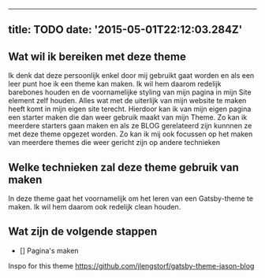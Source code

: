 
---
title: TODO
date: '2015-05-01T22:12:03.284Z'
---

## Wat wil ik bereiken met deze theme
Ik denk dat deze persoonlijk enkel door mij gebruikt gaat worden en als een leer punt hoe ik een theme kan maken.
Ik wil hem daarom redelijk barebones houden en de voornamelijke styling van mijn pagina in mijn Site element zelf houden.
Alles wat met de uiterlijk van mijn website te maken heeft komt in mijn eigen site terecht.
Hierdoor kan ik van mijn eigen pagina een starter maken die dan weer gebruik maakt van mijn Theme.
Zo kan ik meerdere starters gaan maken en als ze BLOG gerelateerd zijn kunnnen ze met deze theme opgezet worden.
Zo kan ik mij ook focussen op het maken van meerdere themes die weer gericht zijn op andere technieken

## Welke technieken zal deze theme gebruik van maken

In deze theme gaat het voornamelijk om het leren van een Gatsby-theme te maken. Ik wil hem daarom ook redelijk clean houden.

## Wat zijn de volgende stappen

- [] Pagina's maken

Inspo for this theme
https://github.com/jlengstorf/gatsby-theme-jason-blog